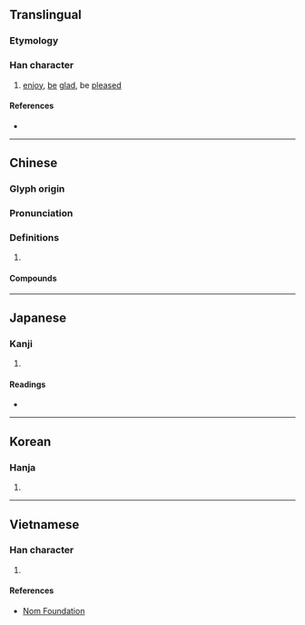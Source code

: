 {{character info/new}}
{{also|怿}}
==Translingual==

===Etymology===
{{Han compound|心|睪|c1=s|c2=p|t1=heart|ls=psc}}

===Han character===
{{Han char|rn=61|rad=心|as=13|sn=16|four=96041|canj=PWLJ|ids=⿰忄睪}}

# [[enjoy]], [[be]] [[glad]], be [[pleased]]

====References====
* {{Han ref|kx=0406.010|dkj=11334|dj=0747.010|hdz=42361.030|uh=61CC|ud=25036|bh=E97D|bd=59773}}

----

==Chinese==
{{zh-forms|s=怿}}

===Glyph origin===
{{Han etym}}

===Pronunciation===
{{zh-pron
|m=yì
|c=jik6
|mc=y
|oc=y
|cat=
}}

===Definitions===
{{zh-hanzi}}

# {{rfdef|zh}}

====Compounds====
{{zh-der|悅懌|不懌|夷懌|懌懷|闓懌}}

----

==Japanese==

===Kanji===
{{ja-kanji|grade=|rs=心13}}

# {{defn|lang=ja|sort=心13}}

====Readings====
* {{ja-readings|goon=[[やく]] (yaku)|kanon=[[えき]] (eki)|kun=[[よろこぶ]] (yorokobu)}}

----

==Korean==

===Hanja===
{{ko-hanja|hangeul=역|eumhun=|rv=yeok|mr=yŏk|y=yek}}

# {{defn|lang=ko|sort=心13}}

----

==Vietnamese==

===Han character===
{{vi-hantu|dịch|rs=心13}}

# {{defn|lang=vi|sort=心13}}

====References====
* [http://nomfoundation.org/common/nom_details.php?codepoint=61cc Nom Foundation]